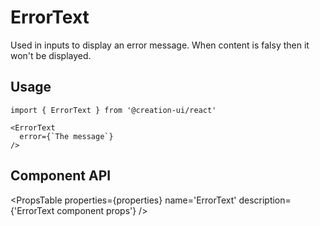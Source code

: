 
# ErrorText

Used in inputs to display an error message. When content is falsy then it won't be displayed.


<InstallationGuide />

## Usage

```tsx copy
import { ErrorText } from '@creation-ui/react'

<ErrorText
  error={`The message`}
/>
```


<ErrorTextExample />

## Component API


<PropsTable
  properties={properties}
  name='ErrorText'
  description={'ErrorText component props'}
/>
